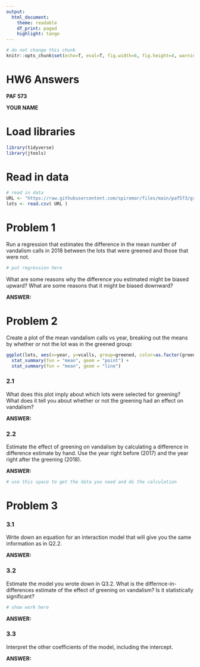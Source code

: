 ```yaml
---
output:
  html_document:
    theme: readable
    df_print: paged
    highlight: tango
---
```


```r
# do not change this chunk
knitr::opts_chunk$set(echo=T, eval=T, fig.width=6, fig.height=4, warning=F, message=F )
```

# HW6 Answers
**PAF 573**

**YOUR NAME**

# Load libraries 
```r
library(tidyverse)
library(jtools)
```

# Read in data 
```r
# read in data 
URL <- "https://raw.githubusercontent.com/spiromar/files/main/paf573/greening.csv"
lots <- read.csv( URL )
```


# Problem 1  
Run a regression that estimates the difference in the mean number of vandalism calls in 2018 between the lots that were greened and those that were not. 

```r
# put regression here
```

What are some reasons why the difference you estimated might be biased upward? What are some reasons that it might be biased downward?  

**ANSWER:**

# Problem 2
Create a plot of the mean vandalism calls vs year, breaking out the means by whether or not the lot was in the greened group:
```r
ggplot(lots, aes(x=year, y=vcalls, group=greened, color=as.factor(greened))) + 
  stat_summary(fun = "mean", geom = "point") + 
  stat_summary(fun = "mean", geom = "line")
```

### 2.1  
What does this plot imply about which lots were selected for greening? What does it tell you about whether or not the greening had an effect on vandalism?

**ANSWER:**

### 2.2  
Estimate the effect of greening on vandalism by calculating a difference in difference estimate by hand. Use the year right before (2017) and the year right after the greening (2018).

**ANSWER:**  
```r
# use this space to get the data you need and do the calculation
```


# Problem 3
### 3.1  
Write down an equation for an interaction model that will give you the same information as in Q2.2. 

**ANSWER:**

### 3.2  
Estimate the model you wrote down in Q3.2. What is the differnce-in-differences estimate of the effect of greening on vandalism? Is it statistically significant? 

```r
# show work here

```

**ANSWER:**

### 3.3  
Interpret the other coefficients of the model, including the intercept.

**ANSWER:**

